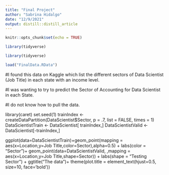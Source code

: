 ```yaml
---
title: "Final Project"
author: "Sabrina Hidalgo"
date: "12/9/2021"
output: distill::distill_article
---
```


```r
knitr::opts_chunk$set(echo = TRUE)
```

```r
library(tidyverse)
```

```r
library(tidyverse)

load("FinalData.RData")
```

#I found this data on Kaggle which list the different sectors of Data Scientist (Job Title) in each state with an income level.

#I was wanting to try to predict the Sector of Accounting for Data Scientist in each State. 


#I do not know how to pull the data. 

library(caret)
set.seed(1)
trainIndex <- createDataPartition(DataScientist$Sector, p = .7, list = FALSE, times = 1)
DataScientistTrain <- DataScientist[ trainIndex,]
DataScientistValid <- DataScientist[-trainIndex,]


ggplot(data=DataScientistTrain)+geom_point(mapping = aes(x=Location,y=Job Title,color=Sector),alpha=0.5) + labs(color = "Sector")+
geom_point(data=DataScientistValid, ,mapping = aes(x=Location,y=Job Title,shape=Sector)) + labs(shape = "Testing Sector") +
  ggtitle("The data")+
  theme(plot.title = element_text(hjust=0.5, size=10, face='bold'))











